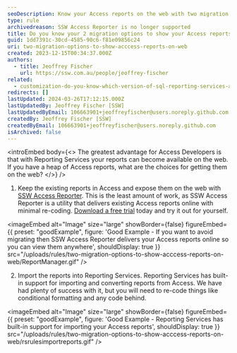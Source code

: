 ```yaml
---
seoDescription: Know your Access reports on the web with two migration options - SSW Access Reporter or Reporting Services.
type: rule
archivedreason: SSW Access Reporter is no longer supported
title: Do you know your 2 migration options to show your Access reports on the web?
guid: 1dd7391c-30cd-4585-90c6-f81e09856c24
uri: two-migration-options-to-show-acccess-reports-on-web
created: 2023-12-15T00:34:37.000Z
authors:
  - title: Jeoffrey Fischer
    url: https://ssw.com.au/people/jeoffrey-fischer
related:
  - customization-do-you-know-which-version-of-sql-reporting-services-and-visual-studio-you-are-using
redirects: []
lastUpdated: 2024-03-26T17:12:15.000Z
lastUpdatedBy: Jeoffrey Fischer [SSW]
lastUpdatedByEmail: 106663901+jeoffreyfischer@users.noreply.github.com
createdBy: Jeoffrey Fischer [SSW]
createdByEmail: 106663901+jeoffreyfischer@users.noreply.github.com
isArchived: false
---
```


<introEmbed
  body={<>
The greatest advantage for Access Developers is that with Reporting Services your reports can become available on the web. If you have a heap of Access reports, what are the choices for getting them on the web?
  </>}
/>
1. Keep the existing reports in Access and expose them on the web with [SSW Access Reporter](https://ssw.com.au/ssw/accessreporter/). This is the least amount of work, as SSW Access Reporter is a utility that delivers existing Access reports online with minimal re-coding. [Download a free trial](https://ssw.com.au/ssw/accessreporter/) today and try it out for yourself.

<imageEmbed
  alt="Image"
  size="large"
  showBorder={false}
  figureEmbed={{
    preset: "goodExample",
    figure: 'Good Example - If you want to avoid migrating then SSW Access Reporter delivers your Access reports online so you can view them anywhere',
    shouldDisplay: true
  }}
  src="/uploads/rules/two-migration-options-to-show-acccess-reports-on-web/ReportManager.gif"
/>

2. Import the reports into Reporting Services. Reporting Services has built-in support for importing and converting reports from Access. We have had plenty of success with it, but you will need to re-code things like conditional formatting and any code behind.

<imageEmbed
  alt="Image"
  size="large"
  showBorder={false}
  figureEmbed={{
    preset: "goodExample",
    figure: 'Good Example - Reporting Services has built-in support for importing your Access reports',
    shouldDisplay: true
  }}
  src="/uploads/rules/two-migration-options-to-show-acccess-reports-on-web/rsrulesimportreports.gif"
/>
